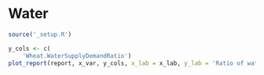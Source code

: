 # Water {#cha:water}



```r
source('_setup.R')
```

<div class="fig-output">
```r
y_cols <- c(
    'Wheat.WaterSupplyDemandRatio')
plot_report(report, x_var, y_cols, x_lab = x_lab, y_lab = 'Ratio of water supply and demand')

```
</div>



